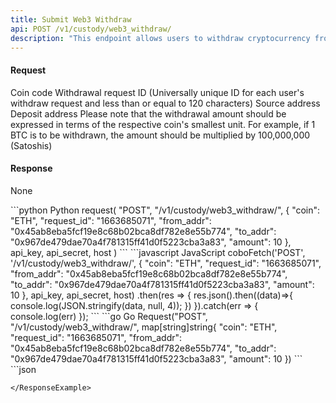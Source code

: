 ```yaml
---
title: Submit Web3 Withdraw
api: POST /v1/custody/web3_withdraw/ 
description: "This endpoint allows users to withdraw cryptocurrency from their custody wallet to an external address. The endpoint requires the user to provide the coin type, request ID, sender address, receiver address, and amount. The endpoint verifies that the coin is supported, the chain is supported, and the asset coin is supported before creating a transaction. If the transaction is successful, an event is dispatched."
---
```

#### Request
<ParamField body="coin" type="String" required>Coin code</ParamField> 
<ParamField body="request_id" type="String" required>Withdrawal request ID (Universally unique ID for each user's withdraw request and less than or equal to 120 characters)</ParamField> 
<ParamField body="from_addr" type="String" required>Source address</ParamField> 
<ParamField body="to_addr" type="String" required>Deposit address</ParamField> 
<ParamField body="amount" type="Int" required>Please note that the withdrawal amount should be expressed in terms of the respective coin's smallest unit. For example, if 1 BTC is to be withdrawn, the amount should be multiplied by 100,000,000 (Satoshis)</ParamField> 

#### Response
None

<RequestExample>
```python Python
request(
    "POST",
    "/v1/custody/web3_withdraw/",
    {
        "coin": "ETH",
        "request_id": "1663685071",
        "from_addr": "0x45ab8eba5fcf19e8c68b02bca8df782e8e55b774",
        "to_addr": "0x967de479dae70a4f781315ff41d0f5223cba3a83",
        "amount": 10
    },
    api_key, api_secret, host
)
```
```javascript JavaScript
coboFetch('POST', '/v1/custody/web3_withdraw/', {
    "coin": "ETH",
    "request_id": "1663685071",
    "from_addr": "0x45ab8eba5fcf19e8c68b02bca8df782e8e55b774",
    "to_addr": "0x967de479dae70a4f781315ff41d0f5223cba3a83",
    "amount": 10
}, api_key, api_secret, host)
    .then(res => {
        res.json().then((data)=>{
            console.log(JSON.stringify(data, null, 4));
        })
    }).catch(err => {
        console.log(err)
    });
```
```go Go
Request("POST", "/v1/custody/web3_withdraw/", map[string]string{
    "coin": "ETH",
    "request_id": "1663685071",
    "from_addr": "0x45ab8eba5fcf19e8c68b02bca8df782e8e55b774",
    "to_addr": "0x967de479dae70a4f781315ff41d0f5223cba3a83",
    "amount": 10
})
```
</RequestExample>

<ResponseExample>
```json

```
</ResponseExample>
